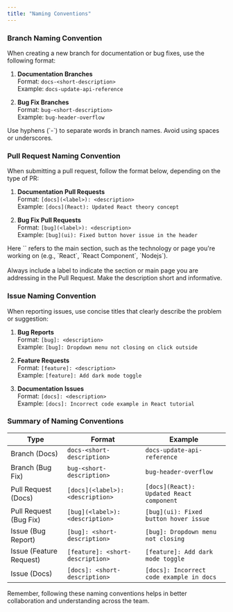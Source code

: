 ```yaml
---
title: "Naming Conventions"
---
```



### Branch Naming Convention

When creating a new branch for documentation or bug fixes, use the following format:

<Steps>

1. **Documentation Branches** <br/>
   Format: `docs-<short-description>`<br/>
   Example: `docs-update-api-reference`

2. **Bug Fix Branches** <br/>
   Format: `bug-<short-description>`<br/>
   Example: `bug-header-overflow`

</Steps>

<Aside>
  Use hyphens (`-`) to separate words in branch names. Avoid using spaces or
  underscores.
</Aside>

### Pull Request Naming Convention

When submitting a pull request, follow the format below, depending on the type of PR:

<Steps>

1. **Documentation Pull Requests** <br/>
   Format: `[docs](<label>): <description>`<br/>
   Example: `[docs](React): Updated React theory concept`

2. **Bug Fix Pull Requests** <br/>
   Format: `[bug](<label>): <description>`<br/>
   Example: `[bug](ui): Fixed button hover issue in the header`

</Steps>

<Aside>
  Here `<label>` refers to the main section, such as the technology or page you're
  working on (e.g., `React`, `React Component`, `Nodejs`). <br />
  <br />
  Always include a label to indicate the section or main page you
  are addressing in the Pull Request. Make the description short and informative.
</Aside>

### Issue Naming Convention

When reporting issues, use concise titles that clearly describe the problem or suggestion:

<Steps>

1. **Bug Reports** <br/>
   Format: `[bug]: <description>`<br/>
   Example: `[bug]: Dropdown menu not closing on click outside`

2. **Feature Requests** <br/>
   Format: `[feature]: <description>`<br/>
   Example: `[feature]: Add dark mode toggle`

3. **Documentation Issues** <br/>
   Format: `[docs]: <description>`<br/>
   Example: `[docs]: Incorrect code example in React tutorial`

</Steps>

### Summary of Naming Conventions

| **Type**                | **Format**                       | **Example**                              |
| ----------------------- | -------------------------------- | ---------------------------------------- |
| Branch (Docs)           | `docs-<short-description>`       | `docs-update-api-reference`              |
| Branch (Bug Fix)        | `bug-<short-description>`        | `bug-header-overflow`                    |
| Pull Request (Docs)     | `[docs](<label>): <description>` | `[docs](React): Updated React component` |
| Pull Request (Bug Fix)  | `[bug](<label>): <description>`  | `[bug](ui): Fixed button hover issue`    |
| Issue (Bug Report)      | `[bug]: <short-description>`     | `[bug]: Dropdown menu not closing`       |
| Issue (Feature Request) | `[feature]: <short-description>` | `[feature]: Add dark mode toggle`        |
| Issue (Docs)            | `[docs]: <short-description>`    | `[docs]: Incorrect code example in docs` |

<Aside type="caution">
  Remember, following these naming conventions helps in better collaboration and
  understanding across the team.
</Aside>
